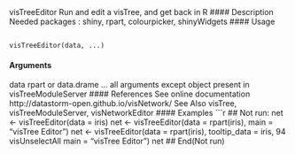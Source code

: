 
visTreeEditor Run and edit a visTree, and get back in R
#### Description
Needed packages : shiny, rpart, colourpicker, shinyWidgets
#### Usage
<pre><code>
visTreeEditor(data, ...)
</code></pre>
#### Arguments
data rpart or data.drame
... all arguments except object present in visTreeModuleServer
#### References
See online documentation http://datastorm-open.github.io/visNetwork/
See Also
visTree, visTreeModuleServer, visNetworkEditor
#### Examples
```r
## Not run:
net <- visTreeEditor(data = iris)
net <- visTreeEditor(data = rpart(iris), main = "visTree Editor")
net <- visTreeEditor(data = rpart(iris), tooltip_data = iris,
94 visUnselectAll
main = "visTree Editor")
net
## End(Not run)
